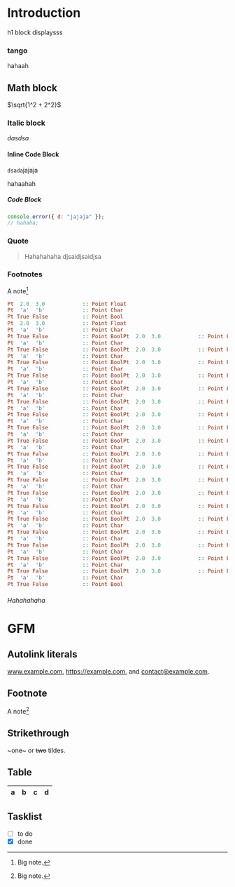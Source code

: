 # Introduction

h1 block displaysss

### tango

hahaah

## Math block

$\sqrt{1^2 + 2^2}$

### Italic block

_dasdsa_

#### Inline Code Block

`dsada`jajaja

hahaahah

##### Code Block

```javascript showLineNumbers
console.error({ d: "jajaja" });
// hahaha;
```

### Quote

> Hahahahaha
> djsaidjsaidjsa

### Footnotes

A note[^1]

[^1]: Big note.

```haskell {1-3}
Pt  2.0  3.0            :: Point Float
Pt  'a'  'b'            :: Point Char
Pt True False           :: Point Bool
Pt  2.0  3.0            :: Point Float
Pt  'a'  'b'            :: Point Char
Pt True False           :: Point BoolPt  2.0  3.0            :: Point Float
Pt  'a'  'b'            :: Point Char
Pt True False           :: Point BoolPt  2.0  3.0            :: Point Float
Pt  'a'  'b'            :: Point Char
Pt True False           :: Point BoolPt  2.0  3.0            :: Point Float
Pt  'a'  'b'            :: Point Char
Pt True False           :: Point BoolPt  2.0  3.0            :: Point Float
Pt  'a'  'b'            :: Point Char
Pt True False           :: Point BoolPt  2.0  3.0            :: Point Float
Pt  'a'  'b'            :: Point Char
Pt True False           :: Point BoolPt  2.0  3.0            :: Point Float
Pt  'a'  'b'            :: Point Char
Pt True False           :: Point BoolPt  2.0  3.0            :: Point Float
Pt  'a'  'b'            :: Point Char
Pt True False           :: Point BoolPt  2.0  3.0            :: Point Float
Pt  'a'  'b'            :: Point Char
Pt True False           :: Point BoolPt  2.0  3.0            :: Point Float
Pt  'a'  'b'            :: Point Char
Pt True False           :: Point BoolPt  2.0  3.0            :: Point Float
Pt  'a'  'b'            :: Point Char
Pt True False           :: Point BoolPt  2.0  3.0            :: Point Float
Pt  'a'  'b'            :: Point Char
Pt True False           :: Point BoolPt  2.0  3.0            :: Point Float
Pt  'a'  'b'            :: Point Char
Pt True False           :: Point BoolPt  2.0  3.0            :: Point Float
Pt  'a'  'b'            :: Point Char
Pt True False           :: Point BoolPt  2.0  3.0            :: Point Float
Pt  'a'  'b'            :: Point Char
Pt True False           :: Point BoolPt  2.0  3.0            :: Point Float
Pt  'a'  'b'            :: Point Char
Pt True False           :: Point BoolPt  2.0  3.0            :: Point Float
Pt  'a'  'b'            :: Point Char
Pt True False           :: Point BoolPt  2.0  3.0            :: Point Float
Pt  'a'  'b'            :: Point Char
Pt True False           :: Point BoolPt  2.0  3.0            :: Point Float
Pt  'a'  'b'            :: Point Char
Pt True False           :: Point BoolPt  2.0  3.0            :: Point Float
Pt  'a'  'b'            :: Point Char
Pt True False           :: Point Bool
```

###### Hahahahaha

# GFM

## Autolink literals

www.example.com, https://example.com, and contact@example.com.

## Footnote

A note[^2]

[^2]: Big note.

## Strikethrough

~one~ or ~~two~~ tildes.

## Table

| a   | b   |   c |  d  |
| --- | :-- | --: | :-: |

## Tasklist

- [ ] to do
- [x] done
